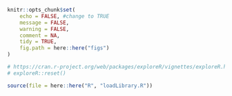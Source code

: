 
<style>
    body .main-container {
        max-width: 90%;
    }
</style>



<!-- ```{r global_options, include=FALSE} -->
<!-- knitr::opts_chunk$set(fig.width = 12, fig.height = 8, fig.path = 'Figs/', echo = FALSE, warning = FALSE, message = FALSE, error = FALSE, eval = TRUE, tidy = TRUE, comment = NA, cache = TRUE) -->
<!-- ``` -->



```r
knitr::opts_chunk$set(
	echo = FALSE, #change to TRUE
	message = FALSE,
	warning = FALSE,
	comment = NA,
	tidy = TRUE,
	fig.path = here::here("figs")
)
```



```r
# https://cran.r-project.org/web/packages/exploreR/vignettes/exploreR.html
# exploreR::reset()
```




```r
source(file = here::here("R", "loadLibrary.R"))
```


